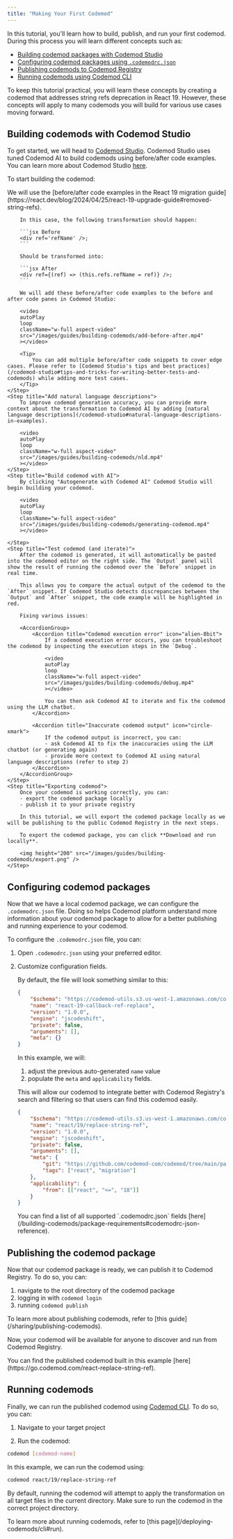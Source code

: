 ```yaml
---
title: "Making Your First Codemod"
---
```


In this tutorial, you'll learn how to build, publish, and run your first codemod. During this process you will learn different concepts such as:

- [Building codemod packages with Codemod Studio](#building-codemods-with-codemod-studio)
- [Configuring codemod packages using `.codemodrc.json`](#configuring-codemod-packages)
- [Publishing codemods to Codemod Registry](#publishing-the-codemod-package)
- [Running codemods using Codemod CLI](#running-codemods)

To keep this tutorial practical, you will learn these concepts by creating a codemod that addresses string refs deprecation in React 19. However, these concepts will apply to many codemods you will build for various use cases moving forward.

## Building codemods with Codemod Studio

To get started, we will head to [Codemod Studio](https://codemod.com/studio). Codemod Studio uses tuned Codemod AI to build codemods using before/after code examples. You can learn more about Codemod Studio [here](/codemod-studio).

To start building the codemod:

<Steps>
    <Step title="Add before/after code examples">
        We will use the [before/after code examples in the React 19 migration guide](https://react.dev/blog/2024/04/25/react-19-upgrade-guide#removed-string-refs).

        In this case, the following transformation should happen:

        ```jsx Before
        <div ref='refName' />;
        ```

        Should be transformed into:

        ```jsx After
        <div ref={(ref) => (this.refs.refName = ref)} />;
        ```

        We will add these before/after code examples to the before and after code panes in Codemod Studio:

        <video
        autoPlay
        loop
        className="w-full aspect-video"
        src="/images/guides/building-codemods/add-before-after.mp4"
        ></video>

        <Tip>
            You can add multiple before/after code snippets to cover edge cases. Please refer to [Codemod Studio's tips and best practices](/codemod-studio#tips-and-tricks-for-writing-better-tests-and-codemods) while adding more test cases.
        </Tip>
    </Step>
    <Step title="Add natural language descriptions">
        To improve codemod generation accuracy, you can provide more context about the transformation to Codemod AI by adding [natural language descriptions](/codemod-studio#natural-language-descriptions-in-examples).

        <video
        autoPlay
        loop
        className="w-full aspect-video"
        src="/images/guides/building-codemods/nld.mp4"
        ></video>
    </Step>
    <Step title="Build codemod with AI">
        By clicking "Autogenerate with Codemod AI" Codemod Studio will begin building your codemod.

        <video
        autoPlay
        loop
        className="w-full aspect-video"
        src="/images/guides/building-codemods/generating-codemod.mp4"
        ></video>

    </Step>
    <Step title="Test codemod (and iterate)">
        After the codemod is generated, it will automatically be pasted into the codemod editor on the right side. The `Output` panel will show the result of running the codemod over the `Before` snippet in real time.

        This allows you to compare the actual output of the codemod to the `After` snippet. If Codemod Studio detects discrepancies between the `Output` and `After` snippet, the code example will be highlighted in red.

        Fixing various issues:

        <AccordionGroup>
            <Accordion title="Codemod execution error" icon="alien-8bit">
                If a codemod execution error occurs, you can troubleshoot the codemod by inspecting the execution steps in the `Debug`.

                <video
                autoPlay
                loop
                className="w-full aspect-video"
                src="/images/guides/building-codemods/debug.mp4"
                ></video>

                You can then ask Codemod AI to iterate and fix the codemod using the LLM chatbot.
            </Accordion>

            <Accordion title="Inaccurate codemod output" icon="circle-xmark">
                If the codemod output is incorrect, you can:
                - ask Codemod AI to fix the inaccuracies using the LLM chatbot (or generating again)
                - provide more context to Codemod AI using natural language descriptions (refer to step 2)
            </Accordion>
        </AccordionGroup>
    </Step>
    <Step title="Exporting codemod">
        Once your codemod is working correctly, you can:
        - export the codemod package locally
        - publish it to your private registry

        In this tutorial, we will export the codemod package locally as we will be publishing to the public Codemod Registry in the next steps.

        To export the codemod package, you can click **Download and run locally**.

        <img height="200" src="/images/guides/building-codemods/export.png" />
    </Step>
</Steps>

## Configuring codemod packages

Now that we have a local codemod package, we can configure the `.codemodrc.json` file. Doing so helps Codemod platform understand more information about your codemod package to allow for a better publishing and running experience to your codemod.

To configure the `.codemodrc.json` file, you can:

1. Open `.codemodrc.json` using your preferred editor.
2. Customize configuration fields.

    By default, the file will look something similar to this:

    ```json .codemodrc.json
    {
        "$schema": "https://codemod-utils.s3.us-west-1.amazonaws.com/configuration_schema.json",
        "name": "react-19-callback-ref-replace",
        "version": "1.0.0",
        "engine": "jscodeshift",
        "private": false,
        "arguments": [],
        "meta": {}
    }
    ```

    In this example, we will:
    1. adjust the previous auto-generated `name` value
    2. populate the `meta` and `applicability` fields.
    
    This will allow our codemod to integrate better with Codemod Registry's search and filtering so that users can find this codemod easily.

    ```json .codemodrc.json
    {
        "$schema": "https://codemod-utils.s3.us-west-1.amazonaws.com/configuration_schema.json",
        "name": "react/19/replace-string-ref",
        "version": "1.0.0",
        "engine": "jscodeshift",
        "private": false,
        "arguments": [],
        "meta": {
            "git": "https://github.com/codemod-com/codemod/tree/main/packages/codemods/react/19/replace-string-ref",
            "tags": ["react", "migration"]
        },
        "applicability": {
            "from": [["react", "<=", "18"]]
        }
    }
    ```

    <Tip>
        You can find a list of all supported `.codemodrc.json` fields [here](/building-codemods/package-requirements#codemodrc-json-reference).
    </Tip>

## Publishing the codemod package

Now that our codemod package is ready, we can publish it to Codemod Registry. To do so, you can:

1. navigate to the root directory of the codemod package
2. logging in with `codemod login`
3. running `codemod publish`

<Tip>
    To learn more about publishing codemods, refer to [this guide](/sharing/publishing-codemods).
</Tip>

Now, your codemod will be available for anyone to discover and run from Codemod Registry.

<Info>
    You can find the published codemod built in this example [here](https://go.codemod.com/react-replace-string-ref).
</Info>

## Running codemods

Finally, we can run the published codemod using [Codemod CLI](/deploying-codemods/cli). To do so, you can:

1. Navigate to your target project

2. Run the codemod:

```bash
codemod [codemod-name]
```

In this example, we can run the codemod using:

```bash
codemod react/19/replace-string-ref
```

<Warning>By default, running the codemod will attempt to apply the transformation on all target files in the current directory. Make sure to run the codemod in the correct project directory.</Warning>

<Tip>
    To learn more about running codemods, refer to [this page](/deploying-codemods/cli#run).
</Tip>